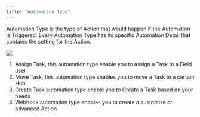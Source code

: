 ```yaml
---
title: "Automation Type"
---
```


Automation Type is the type of Action that would happen if the Automation is Triggered. Every Automation Type has its specific Automation Detail that contains the setting for the Action.

![](https://t3837933.p.clickup-attachments.com/t3837933/5b746d1c-247b-4a37-acd3-108f7d92fe4a/1.png)

1. Assign Task, this automation type enable you to assign a Task to a Field user
2. Move Task, this automation type enables you to move a Task to a certain Hub
3. Create Task automation type enable you to Create a Task based on your needs
4. Webhook automation type enables you to create a customize or advanced Action